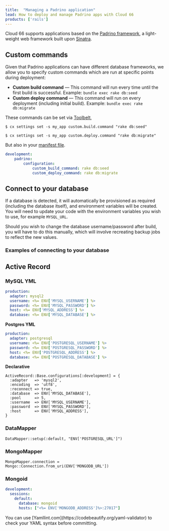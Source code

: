 ```yaml
---
title:  "Managing a Padrino application"
lead: How to deploy and manage Padrino apps with Cloud 66
products: ['rails']
---
```


Cloud 66 supports applications based on the [Padrino framework](https://www.padrinorb.com/), a light-weight web framework built upon [Sinatra](/:product/:version?/build-and-config/sinatra-stacks).

## Custom commands

Given that Padrino applications can have different database frameworks, we allow you to specify custom commands which are run at specific points during deployment:

  - **Custom build command** &mdash; This command will run every time until the first build is successful. Example: `bundle exec rake db:seed`
  - **Custom deploy command** &mdash; This command will run on every deployment (including initial build). Example: `bundle exec rake db:migrate`
    
These commands can be set via [Toolbelt](/:product/:version?/toolbelt/_settings-set),

```shell
$ cx settings set -s my_app custom.build.command "rake db:seed"

$ cx settings set -s my_app custom.deploy.command "rake db:migrate"
```

But also in your [manifest file](/:product/:version?/manifest/what-is-a-manifest-file).

```yaml
development:
    padrino:
        configuration:
            custom_build_command: rake db:seed
            custom_deploy_command: rake db:migrate
```

## Connect to your database
If a database is detected, it will automatically be provisioned as required (including the database itself), and environment variables will be created. You will need to update your code with the environment variables you wish to use, for example `MYSQL_URL`.

Should you wish to change the database username/password after build, you will have to do this manually, which will involve recreating backup jobs to reflect the new values.

### Examples of connecting to your database

## Active Record

### MySQL YML

```yaml
production:
  adapter: mysql2
  username: <%= ENV['MYSQL_USERNAME'] %>
  password: <%= ENV['MYSQL_PASSWORD'] %>
  host: <%= ENV['MYSQL_ADDRESS'] %>
  database: <%= ENV['MYSQL_DATABASE'] %>
```

**Postgres YML**

```yaml
production:
  adapter: postgresql
  username: <%= ENV['POSTGRESQL_USERNAME'] %>
  password: <%= ENV['POSTGRESQL_PASSWORD'] %>
  host: <%= ENV['POSTGRESQL_ADDRESS'] %>
  database: <%= ENV['POSTGRESQL_DATABASE'] %>
```

**Declarative**

```shell
ActiveRecord::Base.configurations[:development] = {
  :adapter   => 'mysql2',
  :encoding  => 'utf8',
  :reconnect => true,
  :database  => ENV['MYSQL_DATABASE'],
  :pool      => 5,
  :username  => ENV['MYSQL_USERNAME'],
  :password  => ENV['MYSQL_PASSWORD'],
  :host      => ENV['MYSQL_ADDRESS'],
}
```

### DataMapper
```shell
DataMapper::setup(:default, "ENV['POSTGRESQL_URL']")
```

### MongoMapper
```shell
MongoMapper.connection = Mongo::Connection.from_uri(ENV['MONGODB_URL'])
```

### Mongoid
```yaml
development:
  sessions:
    default:
      database: mongoid
      hosts: ["<%= ENV['MONGODB_ADDRESS']%>:27017"]
```

<Callout type="info" title="Check your YAML">
You can use [Yamllint.com](https://codebeautify.org/yaml-validator) to check your YAML syntax before committing.
</Callout>